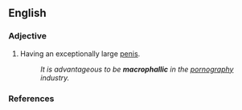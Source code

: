 ==English==
===Adjective===
{{infl|en|adjective}}
#Having an exceptionally large [[penis]].
#:''It is advantageous to be '''macrophallic''' in the [[pornography]] industry.''

===References===
{{webster}}